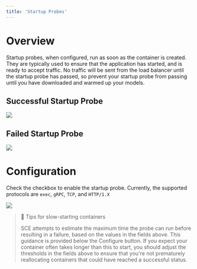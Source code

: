 ```yaml
---
title: 'Startup Probes'
---
```


# Overview

Startup probes, when configured, run as soon as the container is created. They are typically used to ensure that the
application has started, and is ready to accept traffic. No traffic will be sent from the load balancer until the
startup probe has passed, so prevent your startup probe from passing until you have downloaded and warmed up your
models.

## Successful Startup Probe

<img src="/products/sce/container-groups/health-probes/images/startup-success.png" />

## Failed Startup Probe

<img src="/products/sce/container-groups/health-probes/images/startup-failure.png" />

# Configuration

Check the checkbox to enable the startup probe. Currently, the supported protocols are `exec`, `gRPC`, `TCP`, and
`HTTP/1.X`

<img src="/products/sce/container-groups/health-probes/images/startup-tcp-config.png" />

> 📘 Tips for slow-starting containers
>
> SCE attempts to estimate the maximum time the probe can run before resulting in a failure, based on the values in the
> fields above. This guidance is provided below the Configure button. If you expect your container often takes longer
> than this to start, you should adjust the thresholds in the fields above to ensure that you're not prematurely
> reallocating containers that could have reached a successful status.
